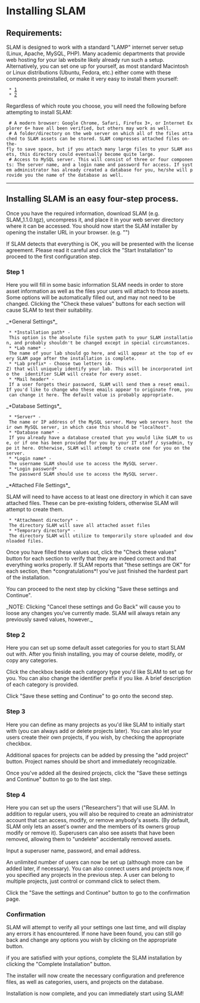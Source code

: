 =Installing SLAM=

==Requirements:==
SLAM is designed to work with a standard "LAMP" internet server setup (Linux, Apache, MySQL, PHP). Many academic departments that provide web hosting for your lab website likely already run such a setup. Alternatively, you can set one up for yourself, as most standard Macintosh or Linux distributions (Ubuntu, Fedora, etc.) either come with these components preinstalled, or make it very easy to install them yourself:

  * [http://www.mamp.info/en/mamp/index.html]
  * [http://fedorasolved.org/server-solutions/lamp-stack]

Regardless of which route you choose, you will need the following before attempting to install SLAM:

  # A modern browser: Google Chrome, Safari, Firefox 3+, or Internet Explorer 6+ have all been verified, but others may work as well.
  # A folder/directory on the web server on which all of the files attached to SLAM assets can be stored. SLAM compresses attached files on-the-fly to save space, but if you attach many large files to your SLAM assets, this directory could eventually become quite large.
  # Access to MySQL server. This will consist of three or four components: The server name, and a login name and password for access. If system administrator has already created a database for you, he/she will provide you the name of the database as well.

----

==Installing SLAM is an easy four-step process.==
Once you have the required information, download SLAM (e.g. SLAM_1.1.0.tgz), uncompress it, and place it in your web server directory where it can be accessed. You should now start the SLAM installer by opening the installer URL in your browser. (e.g. "{{{http://yourserver.com/slam/install}}}")

If SLAM detects that everything is OK, you will be presented with the license agreement. Please read it careful and click the "Start Installation" to proceed to the first configuration step.

===Step 1===
Here you will fill in some basic information SLAM needs in order to store asset information as well as the files your users will attach to those assets. Some options will be automatically filled out, and may not need to be changed. Clicking the "Check these values" buttons for each section will cause SLAM to test their suitability.

_*General Settings*_

  * *Installation path* - This option is the absolute file system path to your SLAM installation, and probably shouldn't be changed except in special circumstances.
  * *Lab name* - The name of your lab should go here, and will appear at the top of every SLAM page after the installation is complete.
  * *Lab prefix* - Choose two letters (A-Z) that will uniquely identify your lab. This will be incorporated into the  identifier SLAM will create for every asset.
  * *Mail header* - If a user forgets their password, SLAM will send them a reset email. If you'd like to change who these emails appear to originate from, you can change it here. The default value is probably appropriate.

_*Database Settings*_

  * *Server* - The name or IP address of the MySQL server. Many web servers host their own MySQL server, in which case this should be "localhost". 
  * *Database name* - If you already have a database created that you would like SLAM to use, or if one has been provided for you by your IT staff / sysadmin, type it here. Otherwise, SLAM will attempt to create one for you on the server.
  * *Login name* - The username SLAM should use to access the MySQL server.
  * *Login password* - The password SLAM should use to access the MySQL server.

_*Attached File Settings*_

SLAM will need to have access to at least one directory in which it can save attached files. These can be pre-existing folders, otherwise SLAM will attempt to create them.

  * *Attachment directory* - The directory SLAM will save all attached asset files
  * *Temporary directory* - The directory SLAM will utilize to temporarily store uploaded and downloaded files.

Once you have filled these values out, click the "Check these values" button for each section to verify that they are indeed correct and that everything works properly. If SLAM reports that "these settings are OK" for each section, then *congratulations*! you've just finished the hardest part of the installation.

You can proceed to the next step by clicking "Save these settings and Continue".

_NOTE: Clicking "Cancel these settings and Go Back" will cause you to loose any changes you've currently made. SLAM will always retain any previously saved values, however._

===Step 2===
Here you can set up some default asset categories for you to start SLAM out with. After you finish installing, you may of course delete, modify, or copy any categories. 

Click the checkbox beside each category type you'd like SLAM to set up for you. You can also change the identifier prefix if you like. A brief description of each category is provided.

Click "Save these setting and Continue" to go onto the second step.

===Step 3===
Here you can define as many projects as you'd like SLAM to initially start with (you can always add or delete projects later). You can also let your users create their own projects, if you wish, by checking the appropriate checkbox.

Additional spaces for projects can be added by pressing the "add project" button. Project names should be short and immediately recognizable.

Once you've added all the desired projects, click the "Save these settings and Continue" button to go to the last step.

===Step 4===
Here you can set up the users ("Researchers") that will use SLAM. In addition to regular users, you will also be required to create an administrator account that can access, modify, or remove anybody's assets. (By default, SLAM only lets an asset's owner and the members of its owners group modify or remove it). Superusers can also see assets that have been removed, allowing them to "undelete" accidentally removed assets.

Input a superuser name, password, and email address.

An unlimited number of users can now be set up (although more can be added later, if necessary). You can also connect users and projects now, if you specified any projects in the previous step. A user can belong to multiple projects, just control or command click to select them.

Click the "Save the settings and Continue" button to go to the confirmation page.

===Confirmation===
SLAM will attempt to verify all your settings one last time, and will display any errors it has encountered. If none have been found, you can still go back and change any options you wish by clicking on the appropriate button.

if you are satisfied with your options, complete the SLAM installation by clicking the "Complete Installation" button.

The installer will now create the necessary configuration and preference files, as well as categories, users, and projects on the database.

Installation is now complete, and you can immediately start using SLAM!